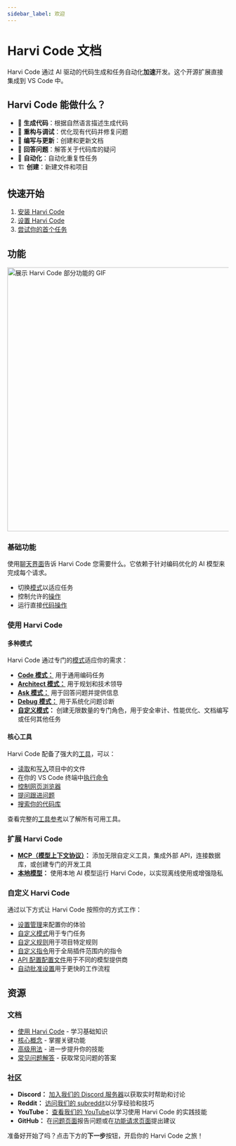 ```yaml
---
sidebar_label: 欢迎
---
```



# Harvi Code 文档

Harvi Code 通过 AI 驱动的代码生成和任务自动化**加速**开发。这个开源扩展直接集成到 VS Code 中。

## Harvi Code 能做什么？

- 🚀 **生成代码**：根据自然语言描述生成代码
- 🔧 **重构与调试**：优化现有代码并修复问题
- 📝 **编写与更新**：创建和更新文档
- 🤔 **回答问题**：解答关于代码库的疑问
- 🔄 **自动化**：自动化重复性任务
- 🏗️ **创建**：新建文件和项目

## 快速开始

1. [安装 Harvi Code](/getting-started/installing)
2. [设置 Harvi Code](/getting-started/setting-up)
3. [尝试你的首个任务](/getting-started/your-first-task)

## 功能

<Image src="/docs/img/kilogif.gif" alt="展示 Harvi Code 部分功能的 GIF" width="600" />

### 基础功能

使用[聊天界面](/basic-usage/the-chat-interface)告诉 Harvi Code 您需要什么。它依赖于针对编码优化的 AI 模型来完成每个请求。

- 切换[模式](/basic-usage/using-modes)以适应任务
- 控制允许的[操作](/features/auto-approving-actions)
- 运行直接[代码操作](/features/code-actions)

### 使用 Harvi Code

#### 多种模式
Harvi Code 通过专门的[模式](/basic-usage/using-modes)适应你的需求：
- [**Code 模式：**](/basic-usage/using-modes#code-mode-default) 用于通用编码任务
- [**Architect 模式：**](/basic-usage/using-modes#architect-mode) 用于规划和技术领导
- [**Ask 模式：**](/basic-usage/using-modes#ask-mode) 用于回答问题并提供信息
- [**Debug 模式：**](/basic-usage/using-modes#debug-mode) 用于系统化问题诊断
- **[自定义模式](/features/custom-modes)：** 创建无限数量的专门角色，用于安全审计、性能优化、文档编写或任何其他任务

#### 核心工具
Harvi Code 配备了强大的[工具](/features/tools/tool-use-overview)，可以：
- [读取](/features/tools/read-file)和[写入](/features/tools/write-to-file)项目中的文件
- 在你的 VS Code 终端中[执行命令](/features/tools/execute-command)
- [控制网页浏览器](/features/tools/browser-action)
- [提问跟进问题](/features/tools/ask-followup-question)
- [搜索你的代码库](/features/tools/search-files)

查看完整的[工具参考](/features/tools/tool-use-overview)以了解所有可用工具。

### 扩展 Harvi Code
- **[MCP（模型上下文协议）](/features/mcp/overview)：** 添加无限自定义工具，集成外部 API，连接数据库，或创建专门的开发工具
- **[本地模型](/advanced-usage/local-models)：** 使用本地 AI 模型运行 Harvi Code，以实现离线使用或增强隐私

### 自定义 Harvi Code
通过以下方式让 Harvi Code 按照你的方式工作：
- [设置管理](/features/settings-management)来配置你的体验
- [自定义模式](/features/custom-modes)用于专门任务
- [自定义规则](/advanced-usage/custom-rules)用于项目特定规则
- [自定义指令](/advanced-usage/custom-instructions)用于全局插件范围内的指令
- [API 配置配置文件](/features/api-configuration-profiles)用于不同的模型提供商
- [自动批准设置](/features/auto-approving-actions)用于更快的工作流程

## 资源

### 文档
- [使用 Harvi Code](/basic-usage/the-chat-interface) - 学习基础知识
- [核心概念](/features/auto-approving-actions) - 掌握关键功能
- [高级用法](/advanced-usage/prompt-engineering) - 进一步提升你的技能
- [常见问题解答](/faq) - 获取常见问题的答案

### 社区
- **Discord：** <a href={DISCORD_URL} target="_blank">加入我们的 Discord 服务器</a>以获取实时帮助和讨论
- **Reddit：** <a href={REDDIT_URL} target="_blank">访问我们的 subreddit</a>以分享经验和技巧
- **YouTube：** <a href={YOUTUBE_URL} target="_blank">查看我们的 YouTube</a>以学习使用 Harvi Code 的实践技能
- **GitHub：** 在<a href={GITHUB_ISSUES_MAIN_URL} target="_blank">问题页面</a>报告问题或在<a href={GITHUB_FEATURES_URL} target="_blank">功能请求页面</a>提出建议

准备好开始了吗？点击下方的**下一步**按钮，开启你的 Harvi Code 之旅！
